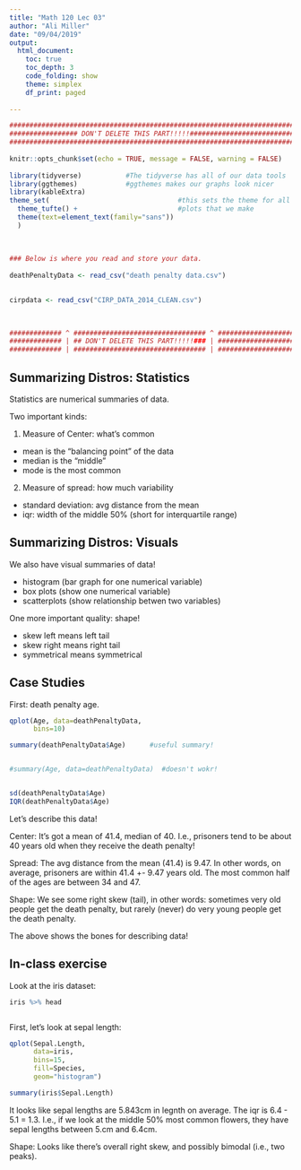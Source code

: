 ```yaml
---
title: "Math 120 Lec 03"
author: "Ali Miller"
date: "09/04/2019"
output: 
  html_document:
    toc: true
    toc_depth: 3
    code_folding: show
    theme: simplex
    df_print: paged
  
---
```


```r
###########################################################################
################# DON'T DELETE THIS PART!!!!!##############################
###########################################################################
                                                                          #
knitr::opts_chunk$set(echo = TRUE, message = FALSE, warning = FALSE)      #
                                                                          #
library(tidyverse)           #The tidyverse has all of our data tools     #
library(ggthemes)            #ggthemes makes our graphs look nicer        #
library(kableExtra)                                                                          # 
theme_set(                                #this sets the theme for all    #
  theme_tufte() +                         #plots that we make             #
  theme(text=element_text(family="sans"))                                 #
  )                                                                       #
                                                                          #
                                                                          #
                                                                          #
### Below is where you read and store your data.                          #
                                                                          #
deathPenaltyData <- read_csv("death penalty data.csv")
                                                       

cirpdata <- read_csv("CIRP_DATA_2014_CLEAN.csv")                          #
                                                                          

                                                                          #
############# ^ ################################# ^ #######################
############# | ## DON'T DELETE THIS PART!!!!!### | #######################
############# | ################################# | #######################
```

## Summarizing Distros: Statistics

Statistics are numerical summaries of data.

Two important kinds:

1) Measure of Center: what's common
- mean is the "balancing point" of the data
- median is the "middle"
- mode is the most common

2) Measure of spread: how much variability
- standard deviation: avg distance from the mean
- iqr: width of the middle 50% (short for interquartile range)

## Summarizing Distros: Visuals

We also have visual summaries of data! 

- histogram (bar graph for one numerical variable)
- box plots (show one numerical variable)
- scatterplots (show relationship betwen two variables)

One more important quality:  shape!

- skew left means left tail
- skew right means right tail
- symmetrical means symmetrical



## Case Studies

First:  death penalty age.

```r

qplot(Age, data=deathPenaltyData,
      bins=10)

summary(deathPenaltyData$Age)      #useful summary!


#summary(Age, data=deathPenaltyData)  #doesn't wokr!


sd(deathPenaltyData$Age)
IQR(deathPenaltyData$Age)

```

Let's describe this data!

Center:  It's got a mean of 41.4, median of 40.  I.e., prisoners tend to be about 40 years old when they receive the death penalty!

Spread:  The avg distance from the mean (41.4) is 9.47.  In other words, on average, prisoners are within 41.4 +- 9.47 years old.  The most common half of the ages are between 34 and 47.

Shape: We see some right skew (tail), in other words: sometimes very old people get the death penalty, but rarely (never) do very young people get the death penalty.


The above shows the bones for describing data!

## In-class exercise


Look at the iris dataset:

```r
iris %>% head 



```


First, let's look at sepal length:

```r
qplot(Sepal.Length,
      data=iris,
      bins=15,
      fill=Species,
      geom="histogram")

summary(iris$Sepal.Length) 


```

It looks like sepal lengths are 5.843cm in legnth on average.  The iqr is 6.4 - 5.1 = 1.3.  I.e., if we look at the middle 50% most common flowers, they have sepal lengths between 5.cm and 6.4cm.

Shape:  Looks like there's overall right skew, and possibly bimodal (i.e., two peaks).  




